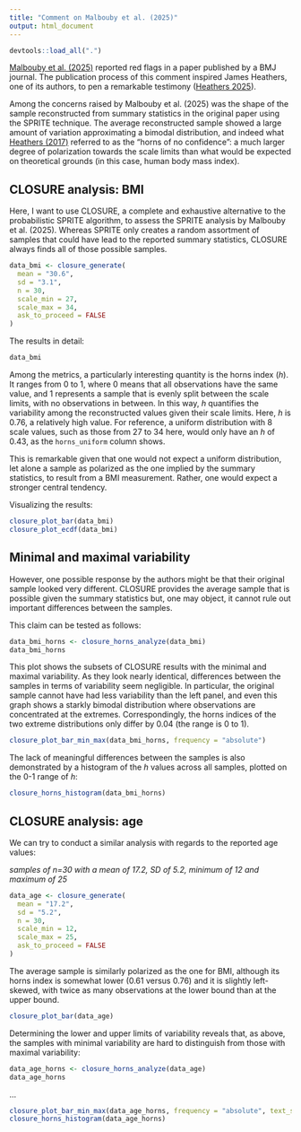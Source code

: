 ```yaml
---
title: "Comment on Malbouby et al. (2025)"
output: html_document
---
```


```r
devtools::load_all(".")
```

[Malbouby et al. (2025)](https://nutrition.bmj.com/content/8/1/356) reported red flags in a paper published by a BMJ journal. The publication process of this comment inspired James Heathers, one of its authors, to pen a remarkable testimony ([Heathers 2025](https://jamesclaims.substack.com/p/research-integrity-is-a-clown-car?r=6xosj&utm_campaign=post&utm_medium=web&triedRedirect=true)).

Among the concerns raised by Malbouby et al. (2025) was the shape of the sample reconstructed from summary statistics in the original paper using the SPRITE technique. The average reconstructed sample showed a large amount of variation approximating a bimodal distribution, and indeed what [Heathers (2017)](https://jamesheathers.medium.com/sprite-case-study-3-soup-is-good-albeit-extremely-confusing-food-96ea526c488d) referred to as the "horns of no confidence": a much larger degree of polarization towards the scale limits than what would be expected on theoretical grounds (in this case, human body mass index).

## CLOSURE analysis: BMI

Here, I want to use CLOSURE, a complete and exhaustive alternative to the probabilistic SPRITE algorithm, to assess the SPRITE analysis by Malbouby et al. (2025). Whereas SPRITE only creates a random assortment of samples that could have lead to the reported summary statistics, CLOSURE always finds all of those possible samples.

```r
data_bmi <- closure_generate(
  mean = "30.6",
  sd = "3.1",
  n = 30,
  scale_min = 27,
  scale_max = 34,
  ask_to_proceed = FALSE
)
```

The results in detail:

```r
data_bmi
```

Among the metrics, a particularly interesting quantity is the horns index ($h$). It ranges from 0 to 1, where 0 means that all observations have the same value, and 1 represents a sample that is evenly split between the scale limits, with no observations in between. In this way, $h$ quantifies the variability among the reconstructed values given their scale limits. Here, $h$ is 0.76, a relatively high value. For reference, a uniform distribution with 8 scale values, such as those from 27 to 34 here, would only have an $h$ of 0.43, as the `horns_uniform` column shows.

This is remarkable given that one would not expect a uniform distribution, let alone a sample as polarized as the one implied by the summary statistics, to result from a BMI measurement. Rather, one would expect a stronger central tendency.

Visualizing the results:

```r
closure_plot_bar(data_bmi)
closure_plot_ecdf(data_bmi)
```

## Minimal and maximal variability

However, one possible response by the authors might be that their original sample looked very different. CLOSURE provides the average sample that is possible given the summary statistics but, one may object, it cannot rule out important differences between the samples.

This claim can be tested as follows:

```r
data_bmi_horns <- closure_horns_analyze(data_bmi)
data_bmi_horns
```

This plot shows the subsets of CLOSURE results with the minimal and maximal variability. As they look nearly identical, differences between the samples in terms of variability seem negligible. In particular, the original sample cannot have had less variability than the left panel, and even this graph shows a starkly bimodal distribution where observations are concentrated at the extremes. Correspondingly, the horns indices of the two extreme distributions only differ by 0.04 (the range is 0 to 1).

```r
closure_plot_bar_min_max(data_bmi_horns, frequency = "absolute")
```

The lack of meaningful differences between the samples is also demonstrated by a histogram of the $h$ values across all samples, plotted on the 0-1 range of $h$:

```r
closure_horns_histogram(data_bmi_horns)
```

## CLOSURE analysis: age

We can try to conduct a similar analysis with regards to the reported age values:

*samples of n=30 with a mean of 17.2, SD of 5.2, minimum of 12 and maximum of 25*

```r
data_age <- closure_generate(
  mean = "17.2",
  sd = "5.2",
  n = 30,
  scale_min = 12,
  scale_max = 25,
  ask_to_proceed = FALSE
)
```

The average sample is similarly polarized as the one for BMI, although its horns index is somewhat lower (0.61 versus 0.76) and it is slightly left-skewed, with twice as many observations at the lower bound than at the upper bound.

```r
closure_plot_bar(data_age)
```

Determining the lower and upper limits of variability reveals that, as above, the samples with minimal variability are hard to distinguish from those with maximal variability:

```r
data_age_horns <- closure_horns_analyze(data_age)
data_age_horns
```

...

```r
closure_plot_bar_min_max(data_age_horns, frequency = "absolute", text_size = 10)
closure_horns_histogram(data_age_horns)
```
